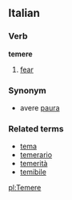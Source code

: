 ==Italian==
===Verb===
'''temere'''

# [[fear]]

===Synonym===
*avere [[paura]]

===Related terms===
*[[tema]]
*[[temerario]]
*[[temerità]]
*[[temibile]]

[[pl:Temere]]